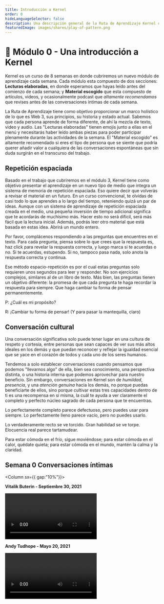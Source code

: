 ```yaml
---
title: Introducción a Kernel
order: 0
hideLanguageSelector: false
description: Una descripción general de la Ruta de Aprendizaje Kernel que te enseñará a pensar y crear una mejor web.
featuredImage: images/shares/play-of-pattern.png
---
```


# 🌠 Módulo 0 - Una introducción a Kernel

Kernel es un curso de 8 semanas en donde cubriremos un nuevo módulo de aprendizaje cada semana.
Cada módulo esta compuesto de dos secciones: **Lecturas elaboradas**, en donde esperamos que
hayas leído antes del comienzo de cada semana; y **Material escogido** que esta compuesto de
artículos, videos, y ocasionalmente podcast que _altamente recomendamos_ que revises antes de
las conversaciones íntimas de cada semana.

La Ruta de Aprendizaje tiene como objetivo proporcionar un marco holístico de lo que es Web 3, sus principios,
su historia y estado actual. Sabemos que cada persona aprende de forma diferente, de ahí la mezcla de
texto, video y audio. Las "Lecturas elaboradas" tienen emojis junto a ellas en el menú y necesitarás
haber leído ambas piezas para poder participar plenamente durante las actividades de la semana. El "Material escogido" es altamente
recomendado si eres el tipo de persona que se siente que podría querer añadir valor a cualquiera
de las conversaciones espontáneas que sin duda surgirán en el transcurso del trabajo.

## Repetición espaciada

Basado en el trabajo que cubriremos en el módulo 3, Kernel tiene como objetivo presentar el aprendizaje en un nuevo tipo de medio que integra un sistema de memoria de repetición espaciada. Eso quiere decir que volverás a revisar el material en un futuro. En un curso convencional, te olvidas de casi todo lo que aprendes a lo largo del tiempo, reteniendo quizá un par de ideas. Aunque con un sistema de aprendizaje de repetición espaciada creada en el medio, una pequeña inversión de tiempo adicional significa que te acordarás de muchísimo más. Hacer esto no será difícil, será
más fácil que la lectura inicial. Además, podrás leer otro material que está basada en estas idea. Abrirá un mundo entero.

Por favor, complácenos respondiendo a las preguntas que encuentres en el texto. Para cada pregunta, piensa sobre lo que crees que la respuesta es, haz click para revelar la respuesta correcta, y luego marca si te acuerdas o no. Si te acuerdas, estupendo. Si no, tampoco pasa nada, solo anota la respuesta correcta y continua.

Ese método espacio-repetición es por el cual estas preguntas solo requieren unos segundos para leer y responder. No son ejercicios complejos, similares al de un libro de texto. Más bien, las preguntas tienen un objetivo diferente: la promesa de que cada pregunta te haga recordar la respuesta para siempre. Que haga cambiar tu forma de pensar permanentemente.

<Flash>

<Card>

P: ¿Cuál es mi propósito?

R: ¡Cambiar tu forma de pensar! (Y para pasar la mantequilla, claro)

</Card>

</Flash>

## Conversación cultural

Una conversación significativa solo puede tener lugar en una cultura de respeto y cortesía, entre personas
que sean capaces de ver sus más altos ideales en los demás y que puedan reconocer y reflejar la
igualdad esencial que se yace en el corazón de todos y cada uno de los seres humanos.

Tendemos a solo establecer conversaciones cuando pensamos que podemos "llevarnos algo" de ella, bien sea conocimiento, una perspectiva distinta, o una historia interna que podemos aprovechar para nuestro beneficio. Sin embargo, conversaciones en Kernel son de _humildad_, _presencia_, y una _atención genuina_
hacia los demás, no porque puedas beneficiarte de ellos, sino porque cultivar estas tres
capacidades dentro de ti es una recompensa en sí misma, la cuál te ayuda a ver claramente el completo
y perfecto núcleo sagrado de cada persona que te encuentras.

Lo perfectamente completo parece defectuoso,
pero puedes usar para siempre.
Lo perfectamente lleno parece vacío,
pero no puedes usarlo.

Lo verdaderamente recto se ve torcido.
Gran habilidad se ve torpe.
Elocuencia real parece tartamudear.

Para estar cómoda en el frío, sigue moviéndose;
para estar cómoda en el calor, quédate quieta;
para estar cómoda en el mundo, mantén la calma y la claridad.

## Semana 0 Conversaciones íntimas

<Column sx={{ gap:"10%"}}>

<Box>

**Vitalik Buterin - Septiembre 30, 2021**

<Video src="https://www.youtube-nocookie.com/embed/zUnoKcDCnx4?start=406" />

</Box>

<Box>

**Andy Tudhope - Mayo 20, 2021**

<Video src="https://www.youtube-nocookie.com/embed/6uVcpfVvB3c?start=325" />

</Box>

</Column>
